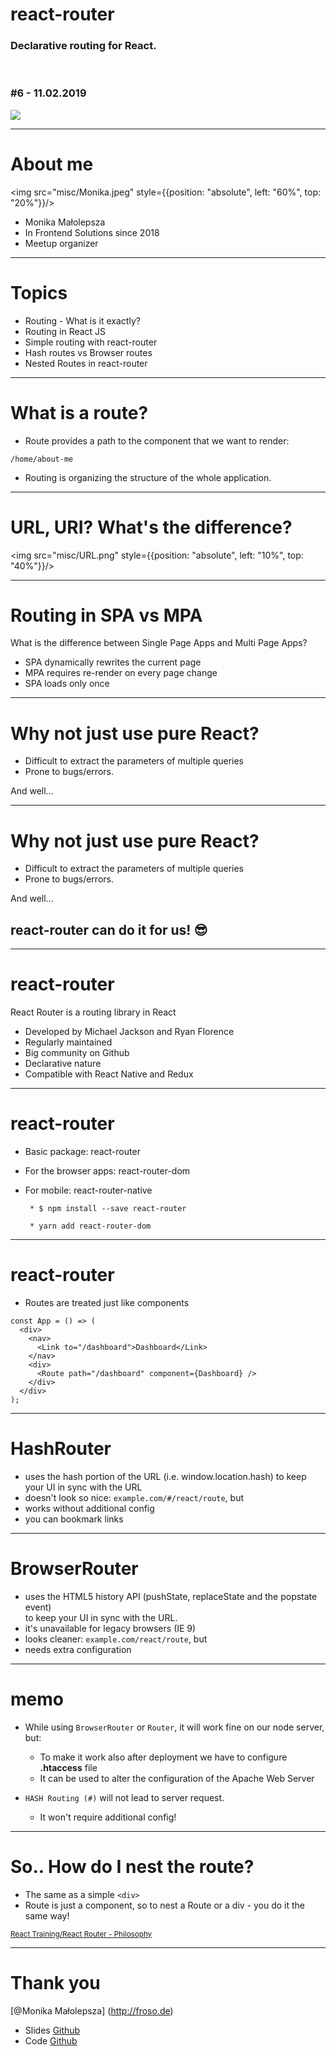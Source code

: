 

<Head>
   <title>Routing in React</title>
</Head>

# react-router
### Declarative routing for React.
<br />

### #6&nbsp;-&nbsp;11.02.2019

<img className="meetup-title-logo" src="meetup-logo.png"/>

<Footer></Footer>

---

# About me

<img src="misc/Monika.jpeg" style={{position: "absolute", left: "60%", top: "20%"}}/>

* Monika Małolepsza
* In Frontend Solutions since 2018
* Meetup organizer


<Footer></Footer>

---
# Topics

* Routing - What is it exactly?
* Routing in React JS
* Simple routing with react-router
* Hash routes vs Browser routes
* Nested Routes in react-router

<Footer></Footer>

---

# What is a route?

* Route provides a path to the component that we want to render:

 ```/home/about-me```

* Routing is organizing the structure of the whole application.

<Footer></Footer>

---
# URL, URI? What's the difference?


<img src="misc/URL.png" style={{position: "absolute", left: "10%", top: "40%"}}/>


<Footer></Footer>

---

# Routing in SPA vs MPA

What is the difference between Single Page Apps and Multi Page Apps?
* SPA dynamically rewrites the current page
* MPA requires re-render on every page change
* SPA loads only once


<Footer></Footer>

---

# Why not just use pure React?

* Difficult to extract the parameters of multiple queries
* Prone to bugs/errors.

And well...

<Footer></Footer>

---

# Why not just use pure React?

* Difficult to extract the parameters of multiple queries
* Prone to bugs/errors.

And well...

 ## react-router can do it for us! :sunglasses:


<Footer></Footer>

---


# react-router

React Router is a routing library in React

* Developed by Michael Jackson and Ryan Florence
* Regularly maintained
* Big community on Github
* Declarative nature
* Compatible with React Native and Redux

<Footer></Footer>

---

# react-router

* Basic package: react-router
* For the browser apps: react-router-dom
* For mobile: react-router-native

       * $ npm install --save react-router

       * yarn add react-router-dom


<Footer></Footer>

---

# react-router
* Routes are treated just like components
```
const App = () => (
  <div>
    <nav>
      <Link to="/dashboard">Dashboard</Link>
    </nav>
    <div>
      <Route path="/dashboard" component={Dashboard} />
    </div>
  </div>
);
```

<Footer></Footer>

---

#  HashRouter

  * uses the hash portion of the URL (i.e. window.location.hash) to keep your UI in sync with the URL
  * doesn't look so nice: `example.com/#/react/route`, but
  * works without additional config
  * you can bookmark links

<Footer></Footer>

---

# BrowserRouter

  * uses the HTML5 history API (pushState, replaceState and the popstate event) <br/>
  to keep your UI in sync with the URL.
  * it's unavailable for legacy browsers (IE 9)
  * looks cleaner: `example.com/react/route`, but
  * needs extra configuration


<Footer></Footer>

---

# memo

* While using `BrowserRouter` or `Router`, it will work fine on our node server, but:
  * To make it work also after deployment we have to configure __.htaccess__ file
  * It can be used to alter the configuration of the Apache Web Server

* `HASH Routing (#)` will not lead to server request.
  * It won't require additional config!

<Footer></Footer>

---

# So.. How do I nest the route?
* The same as a simple ```<div>```
* Route is just a component, so to nest a Route or a div - you do it the same way!


<small><a href="https://reacttraining.com/react-router/core/guides/philosophy">React Training/React Router - Philosophy </a></small>


<Footer></Footer>

---


# Thank you

[@Monika Małolepsza]
(http://froso.de)

* Slides [Github](https://github.com/FrontendSolutionsGmbH/react-js-native-meetup-bonn)
* Code [Github](https://github.com/MonikaMalolepsza/react-router-examples)
<Footer></Footer>
